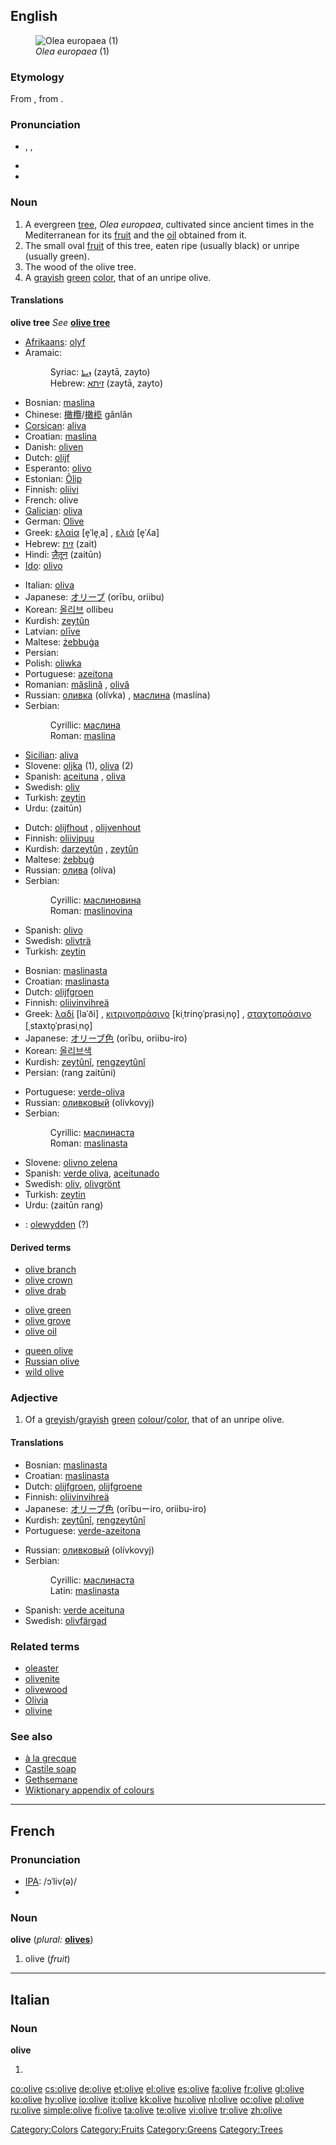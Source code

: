 {{see|Olive}}
{{wikipedia}}
==English==
[[Image:Olea_europaea1.jpg|thumb|''Olea europaea'' (1)]]

===Etymology===
From {{etyl|la|en}} {{term|oliva|olīva|lang=la}}, from {{etyl|grc|en}} {{term|ἐλαία||olive, olive tree|tr=elaia|lang=grc|sc=polytonic}}.

===Pronunciation===
* {{enPR|ŏ'lĭv}}, {{IPA|/ˈɒlɪv/}}, {{SAMPA|/"QlIv/}}
* {{audio|en-uk-olive.ogg|Audio (UK)}}
* {{audio|en-us-olive.ogg|Audio (US)}}

===Noun===
{{en-noun}}

# A evergreen [[tree]], ''Olea europaea'', cultivated since ancient times in the Mediterranean for its [[fruit]] and the [[oil]] obtained from it.
# The small oval [[fruit]] of this tree, eaten ripe (usually black) or unripe (usually green).
# The wood of the olive tree.
# A [[grayish]] [[green]] [[color]], that of an unripe olive.
#: {{color panel|2=808000}}

====Translations====
'''olive tree'''
''See'' '''[[olive tree]]'''

{{trans-top|fruit}}
* [[Afrikaans]]: [[olyf]]
* Aramaic:
*: Syriac: [[ܙܝܬܐ]] (zaytā, zayto) {{m}}
*: Hebrew: [[זיתא]] (zaytā, zayto) {{m}}
* Bosnian: [[maslina#Bosnian|maslina]] {{f}}
* Chinese: [[橄欖]]/[[橄榄]] gǎnlǎn
* [[Corsican]]: [[aliva]] {{f}}
* Croatian: [[maslina#Croatian|maslina]] {{f}}
* Danish: [[oliven]]
* Dutch: [[olijf]] {{m}}
* Esperanto: [[olivo#Esperanto|olivo]]
* Estonian: [[Õlip]]
* Finnish: [[oliivi]]
* French: olive {{f}}
* [[Galician]]: [[oliva#Galician|oliva]] {{f}}
* German: [[Olive]]
* Greek: [[ελαία]] [e̞ˈle̞ˌa] {{f}}, [[ελιά]] [e̞ˈʎa] {{f}}
* Hebrew: [[זית]] (zait)
* Hindi: [[ज़ैतून]] (zaitūn)
* [[Ido]]: [[olivo#Ido|olivo]]
{{trans-mid}}
* Italian: [[oliva]] {{m}}
* Japanese: [[オリーブ]] (orību, oriibu)
* Korean: [[올리브]] ollibeu
* Kurdish: [[zeytûn]] {{f}}
* Latvian: [[olīve#Latvian|olīve]] {{f}}
* Maltese: [[żebbuġa]] {{f}}
* Persian: {{fa-Arab|[[زیتون]]}}
* Polish: [[oliwka]]
* Portuguese: [[azeitona]] {{f}}
* Romanian: [[măslină]] {{f}}, [[olivă]] {{f}}
* Russian: [[оливка]] (olívka) {{f}}, [[маслина]] (maslína) {{f}}
* Serbian:
*: Cyrillic: [[маслина#Serbian|маслина]] {{f}}
*: Roman: [[maslina#Serbian|maslina]] {{f}}
* [[Sicilian]]: [[aliva#Sicilian|aliva]] {{f}}
* Slovene: [[oljka]] {{f}} (1), [[oliva]] {{f}} (2)
* Spanish: [[aceituna]] {{f}}, [[oliva]] {{f}}
* Swedish: [[oliv]] {{c}}
* Turkish: [[zeytin]]
* Urdu: {{ur-Arab|[[زیتون]]}} (zaitūn)
{{trans-bottom}}

{{trans-top|wood}}
* Dutch: [[olijfhout]] {{n}}, [[olijvenhout]] {{n}}
* Finnish: [[oliivipuu]]
* Kurdish: [[darzeytûn]] {{f}}, [[zeytûn]] {{f}}
* Maltese: [[żebbuġ]]
* Russian: [[олива]] (olíva) {{f}}
* Serbian:
*: Cyrillic: [[маслинoвинa#Serbian|маслинoвинa]] {{f}}
*: Roman: [[maslinovina#Serbian|maslinovina]] {{f}}
{{trans-mid}}
* Spanish: [[olivo]] {{m}}
* Swedish: [[olivträ]] {{n}}
* Turkish: [[zeytin]]
{{trans-bottom}}

{{trans-top|colour}}
* Bosnian: [[maslinasta#Bosnian|maslinasta]] {{f}}
* Croatian: [[maslinasta#Croatian|maslinasta]] {{f}}
* Dutch: [[olijfgroen]] {{n}}
* Finnish: [[oliivinvihreä]]
* Greek: [[λαδί]] [laˈði] {{n}}, [[κιτρινοπράσινο]] [kiˌtrino̞ˈprasiˌno̞] {{n}}, [[σταχτοπράσινο]] [ˌstaxto̞ˈprasiˌno̞] {{n}}
* Japanese: [[オリーブ色]] (orību, oriibu-iro)
* Korean: [[올리브색]]
* Kurdish: [[zeytûnî]], [[rengzeytûnî]]
* Persian: {{fa-Arab|[[رنگ]] [[زیتونی]]}} (rang zaitūni)
{{trans-mid}}
* Portuguese: [[verde-oliva]] {{m}}
* Russian: [[оливковый]] (olívkovyj)
* Serbian:
*: Cyrillic: [[маслинаста#Serbian|маслинаста]] {{f}}
*: Roman: [[maslinasta#Serbian|maslinasta]] {{f}}
* Slovene: [[olivno zelena]] {{f}}
* Spanish: [[verde oliva]], [[aceitunado]]
* Swedish: [[oliv]], [[olivgrönt]]
* Turkish: [[zeytin]]
* Urdu: {{fa-Arab|[[زیتون]] [[رنگ]]}} (zaitūn rang)
{{trans-bottom}}

{{checktrans}}

* {{ttbc|Welsh}}: [[olewydden]] (?)

====Derived terms====
{{top3}}
* [[olive branch]]
* [[olive crown]]
* [[olive drab]]<!--[[o.d.]]-->
{{mid3}}
* [[olive green]]
* [[olive grove]]
* [[olive oil]]
{{mid3}}
* [[queen olive]]
* [[Russian olive]]
* [[wild olive]]
{{bottom}}

===Adjective===
{{en-adj}}

# Of a [[greyish]]/[[grayish]] [[green]] [[colour]]/[[color]], that of an unripe olive.

====Translations====

{{trans-top|colour}}
* Bosnian: [[maslinasta#Bosnian|maslinasta]] {{f}}
* Croatian: [[maslinasta#Croatian|maslinasta]] {{f}}
* Dutch: [[olijfgroen]], [[olijfgroene]]
* Finnish: [[oliivinvihreä]]
* Japanese: [[オリーブ色]] (orībuーiro, oriibu-iro)
* Kurdish: [[zeytûnî]], [[reng]][[zeytûnî]]
* Portuguese: [[verde-azeitona]]
{{trans-mid}}
* Russian: [[оливковый]] (olívkovyj)
* Serbian:
*: Cyrillic: [[маслинаста#Serbian|маслинаста]] {{f}}
*: Latin: [[maslinasta#Serbian|maslinasta]] {{f}}
* Spanish: [[verde aceituna]]
* Swedish: [[olivfärgad]]
{{trans-bottom}}

===Related terms===
* [[oleaster]]
* [[olivenite]]
* [[olivewood]]
* [[Olivia]]
* [[olivine]]

===See also===
* [[à la grecque]]
* [[Castile soap]]
* [[Gethsemane]]
* [[Appendix:Colours|Wiktionary appendix of colours]]

[[Category:Colors]]
[[Category:Fruits]]
[[Category:Greens]]
[[Category:Trees]]

----

==French==

===Pronunciation===
* [[IPA]]: /ɔˈliv(ə)/
* {{audio|Fr-olive-fr-Paris.ogg|Audio (FR)}}

===Noun===
'''olive''' {{f}} (''plural:'' '''[[olives]]''')

# olive (''fruit'')

----

==Italian==

===Noun===
'''olive''' {{f}}

# {{plural of|[[oliva]]|lang=Italian}}

[[co:olive]]
[[cs:olive]]
[[de:olive]]
[[et:olive]]
[[el:olive]]
[[es:olive]]
[[fa:olive]]
[[fr:olive]]
[[gl:olive]]
[[ko:olive]]
[[hy:olive]]
[[io:olive]]
[[it:olive]]
[[kk:olive]]
[[hu:olive]]
[[nl:olive]]
[[oc:olive]]
[[pl:olive]]
[[ru:olive]]
[[simple:olive]]
[[fi:olive]]
[[ta:olive]]
[[te:olive]]
[[vi:olive]]
[[tr:olive]]
[[zh:olive]]